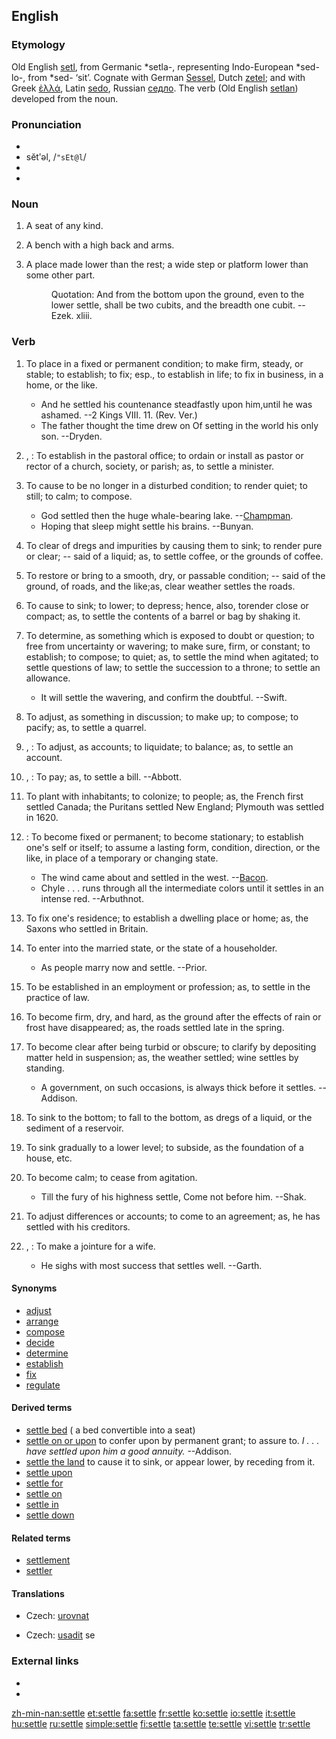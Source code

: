 ==English==
{{webster 1913}}

===Etymology===
Old English [[setl]], from Germanic *setla-, representing Indo-European *sed-lo-, from *sed- ‘sit’. Cognate with German [[Sessel]], Dutch [[zetel]]; and with Greek [[ἑλλά]], Latin [[sedo]], Russian [[седло]].  The verb (Old English [[setlan]]) developed from the noun.

===Pronunciation===
* {{IPA|/ˈsɛtəl/}}
* sĕtʹəl, /<tt>"sEt@l</tt>/
* {{audio|en-us-settle.ogg|Audio (US)}}
* {{rhymes|ɛtəl}}

===Noun===
{{en-noun}}

# {{archaic}} A seat of any kind.
# A bench with a high back and arms.
# {{obsolete}} A place made lower than the rest; a wide step or platform lower than some other part.
#: Quotation:  And from the bottom upon the ground, even to the lower settle, shall be two cubits, and the breadth one cubit. --Ezek. xliii.

===Verb===
{{en-verb|settl|ing}}

# {{transitive}} To place in a fixed or permanent condition; to make firm, steady, or stable; to establish; to fix; esp., to establish in life; to fix in business, in a home, or the like.
#* And he settled his countenance steadfastly upon him,until he was ashamed. --2 Kings VIII. 11. (Rev. Ver.)
#* The father thought the time drew on Of setting in the world his only son. --Dryden.
# {{transitive}}, {{obsolete}} {{US}}: To establish in the pastoral office; to ordain or install as pastor or rector of a church, society, or parish; as, to settle a minister.
# {{transitive}} To cause to be no longer in a disturbed condition; to render quiet; to still; to calm; to compose.
#* God settled then the huge whale-bearing lake. --[[w:Chapman|Champman]].
#* Hoping that sleep might settle his brains. --Bunyan.
# {{transitive}} To clear of dregs and impurities by causing them to sink; to render pure or clear; -- said of a liquid; as, to settle coffee, or the grounds of coffee.
# {{transitive}} To restore or bring to a smooth, dry, or passable condition; -- said of the ground, of roads, and the like;as, clear weather settles the roads.
# {{transitive}} To cause to sink; to lower; to depress; hence, also, torender close or compact; as, to settle the contents of a barrel or bag by shaking it.
# {{transitive}} To determine, as something which is exposed to doubt or question; to free from uncertainty or wavering; to make sure, firm, or constant; to establish; to compose; to quiet; as, to settle the mind when agitated; to settle questions of law; to settle the succession to a throne; to settle an allowance.
#* It will settle the wavering, and confirm the doubtful. --Swift.
# {{transitive}} To adjust, as something in discussion; to make up; to compose; to pacify; as, to settle a quarrel.
# {{transitive}}, {{archaic}}: To adjust, as accounts; to liquidate; to balance; as, to settle an account.
# {{transitive}}, {{colloquial}}: To pay; as, to settle a bill. --Abbott.
# {{transitive}} To plant with inhabitants; to colonize; to people; as, the French first settled Canada; the Puritans settled New England; Plymouth was settled in 1620.
# {{intransitive}}: To become fixed or permanent; to become stationary; to establish one's self or itself; to assume a lasting form, condition, direction, or the like, in place of a temporary or changing state.
#* The wind came about and settled in the west. --[[w:Bacon|Bacon]].
#* Chyle . . . runs through all the intermediate colors until it settles in an intense red. --Arbuthnot.
# {{intransitive}} To fix one's residence; to establish a dwelling place or home; as, the Saxons who settled in Britain.
# {{intransitive}} To enter into the married state, or the state of a householder.
#* As people marry now and settle. --Prior.
# {{intransitive}} To be established in an employment or profession; as, to settle in the practice of law.
# {{intransitive}} To become firm, dry, and hard, as the ground after the effects of rain or frost have disappeared; as, the roads settled late in the spring.
# {{intransitive}} To become clear after being turbid or obscure; to clarify by depositing matter held in suspension; as, the weather settled; wine settles by standing.
#* A government, on such occasions, is always thick before it settles. --Addison.
# {{intransitive}} To sink to the bottom; to fall to the bottom, as dregs of a liquid, or the sediment of a reservoir.
# {{intransitive}} To sink gradually to a lower level; to subside, as the foundation of a house, etc.
# {{intransitive}} To become calm; to cease from agitation.
#* Till the fury of his highness settle, Come not before him. --Shak.
# {{intransitive}} To adjust differences or accounts; to come to an agreement; as, he has settled with his creditors.
# {{intransitive}}, {{obsolete}}: To make a jointure for a wife.
#* He sighs with most success that settles well. --Garth.

====Synonyms====
* [[adjust]]
* [[arrange]]
* [[compose]]
* [[decide]]
* [[determine]]
* [[establish]]
* [[fix]]
* [[regulate]]

====Derived terms====
* [[settle bed]] ({{UK}} a bed convertible into a seat)
* [[settle on or upon]] {{archaic}} to confer upon by permanent grant; to assure to. ''I . . . have settled upon him a good annuity.'' --Addison.
* [[settle the land]] {{obsolete}} {{nautical}} to cause it to sink, or appear lower, by receding from it.
* [[settle upon]]
* [[settle for]]
* [[settle on]]
* [[settle in]]
* [[settle down]]

====Related terms====
* [[settlement]]
* [[settler]]

====Translations====
{{trans-top|to adjust, as something in discussion; to make up; to compose; to pacify}}
* Czech: [[urovnat]]
{{trans-mid}}
{{trans-bottom}}

{{trans-top|to fix one's residence}}
* Czech: [[usadit]] se
{{trans-mid}}
{{trans-bottom}}

===External links===
* {{R:Webster 1913}}
* {{R:Century 1911}}

[[zh-min-nan:settle]]
[[et:settle]]
[[fa:settle]]
[[fr:settle]]
[[ko:settle]]
[[io:settle]]
[[it:settle]]
[[hu:settle]]
[[ru:settle]]
[[simple:settle]]
[[fi:settle]]
[[ta:settle]]
[[te:settle]]
[[vi:settle]]
[[tr:settle]]